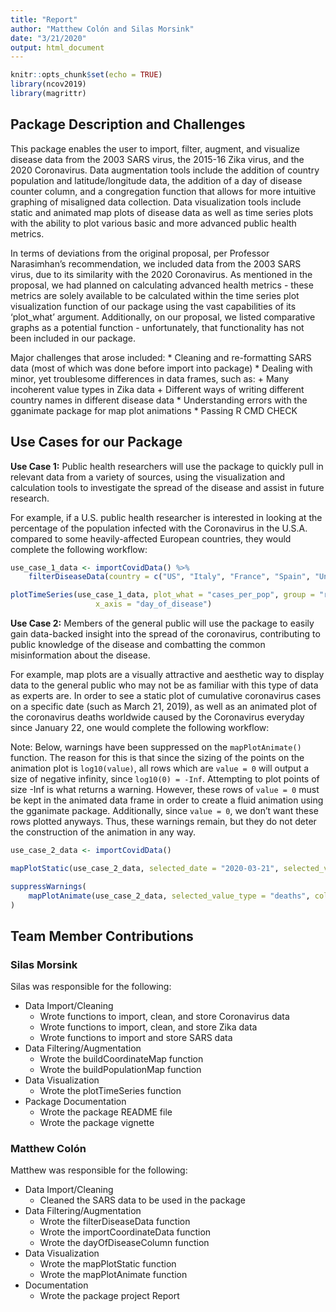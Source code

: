 ```yaml
---
title: "Report"
author: "Matthew Colón and Silas Morsink"
date: "3/21/2020"
output: html_document
---
```


```r
knitr::opts_chunk$set(echo = TRUE)
library(ncov2019)
library(magrittr)
```

## Package Description and Challenges

This package enables the user to import, filter, augment, and visualize disease data from the 2003 SARS virus, the 2015-16 Zika virus, and the 2020 Coronavirus. Data augmentation tools include the addition of country population and latitude/longitude data, the addition of a day of disease counter column, and a congregation function that allows for more intuitive graphing of misaligned data collection. Data visualization tools include static and animated map plots of disease data as well as time series plots with the ability to plot various basic and more advanced public health metrics.

In terms of deviations from the original proposal, per Professor Narasimhan's recommendation, we included data from the 2003 SARS virus, due to its similarity with the 2020 Coronavirus. As mentioned in the proposal, we had planned on calculating advanced health metrics - these metrics are solely available to be calculated within the time series plot visualization function of our package using the vast capabilities of its 'plot_what' argument. Additionally, on our proposal, we listed comparative graphs as a potential function - unfortunately, that functionality has not been included in our package.

Major challenges that arose included:
* Cleaning and re-formatting SARS data (most of which was done before import into package)
* Dealing with minor, yet troublesome differences in data frames, such as:
        + Many incoherent value types in Zika data
        + Different ways of writing different country names in different disease data
* Understanding errors with the gganimate package for map plot animations
* Passing R CMD CHECK


## Use Cases for our Package

**Use Case 1:** Public health researchers will use the package to quickly pull in relevant data from a variety of sources, using the visualization and calculation tools to investigate the spread of the disease and assist in future research. 

For example, if a U.S. public health researcher is interested in looking at the percentage of the population infected with the Coronavirus in the U.S.A. compared to some heavily-affected European countries, they would complete the following workflow:

```r
use_case_1_data <- importCovidData() %>%
    filterDiseaseData(country = c("US", "Italy", "France", "Spain", "United Kingdom"))

plotTimeSeries(use_case_1_data, plot_what = "cases_per_pop", group = "region", 
                   x_axis = "day_of_disease")
```

**Use Case 2:** Members of the general public will use the package to easily gain data-backed insight into the spread of the coronavirus, contributing to public knowledge of the disease and combatting the common misinformation about the disease.

For example, map plots are a visually attractive and aesthetic way to display data to the general public who may not be as familiar with this type of data as experts are. In order to see a static plot of cumulative coronavirus cases on a specific date (such as March 21, 2019), as well as an animated plot of the coronavirus deaths worldwide caused by the Coronavirus everyday since January 22, one would complete the following workflow:

Note: Below, warnings have been suppressed on the `mapPlotAnimate()` function. The reason for this is that since the sizing of the points on the animation plot is `log10(value)`, all rows which are `value = 0` will output a size of negative infinity, since `log10(0) = -Inf`. Attempting to plot points of size -Inf is what returns a warning. However, these rows of `value = 0` must be kept in the animated data frame in order to create a fluid animation using the gganimate package. Additionally, since `value = 0`, we don't want these rows plotted anyways. Thus, these warnings remain, but they do not deter the construction of the animation in any way.

```r
use_case_2_data <- importCovidData()

mapPlotStatic(use_case_2_data, selected_date = "2020-03-21", selected_value_type = "cases")

suppressWarnings(
    mapPlotAnimate(use_case_2_data, selected_value_type = "deaths", color = "black")
)
```



## Team Member Contributions

### Silas Morsink
Silas was responsible for the following:

* Data Import/Cleaning
    + Wrote functions to import, clean, and store Coronavirus data
    + Wrote functions to import, clean, and store Zika data
    + Wrote functions to import and store SARS data
* Data Filtering/Augmentation
    + Wrote the buildCoordinateMap function
    + Wrote the buildPopulationMap function
* Data Visualization
    + Wrote the plotTimeSeries function
* Package Documentation
    + Wrote the package README file
    + Wrote the package vignette

### Matthew Colón
Matthew was responsible for the following:

* Data Import/Cleaning
    + Cleaned the SARS data to be used in the package
* Data Filtering/Augmentation
    + Wrote the filterDiseaseData function
    + Wrote the importCoordinateData function
    + Wrote the dayOfDiseaseColumn function
* Data Visualization
    + Wrote the mapPlotStatic function
    + Wrote the mapPlotAnimate function
* Documentation
    + Wrote the package project Report

